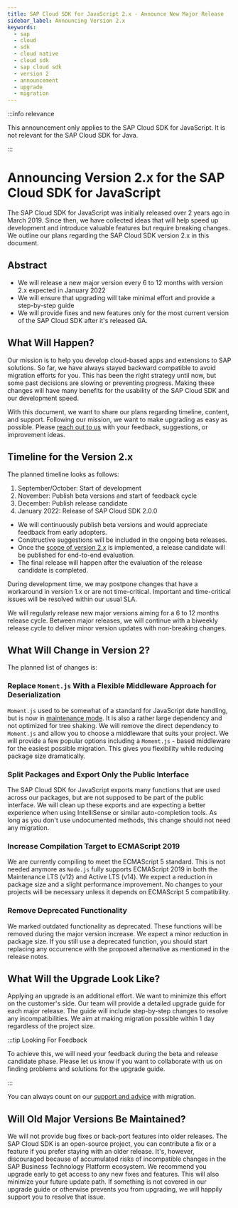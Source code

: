 ```yaml
---
title: SAP Cloud SDK for JavaScript 2.x - Announce New Major Release
sidebar_label: Announcing Version 2.x
keywords:
  - sap
  - cloud
  - sdk
  - cloud native
  - cloud sdk
  - sap cloud sdk
  - version 2
  - announcement
  - upgrade
  - migration
---
```


:::info relevance

This announcement only applies to the SAP Cloud SDK for JavaScript.
It is not relevant for the SAP Cloud SDK for Java.

:::

# Announcing Version 2.x for the SAP Cloud SDK for JavaScript

The SAP Cloud SDK for JavaScript was initially released over 2 years ago in March 2019.
Since then, we have collected ideas that will help speed up development and introduce valuable features but require breaking changes.
We outline our plans regarding the SAP Cloud SDK version 2.x in this document.

## Abstract

- We will release a new major version every 6 to 12 months with version 2.x expected in January 2022
- We will ensure that upgrading will take minimal effort and provide a step-by-step guide
- We will provide fixes and new features only for the most current version of the SAP Cloud SDK after it's released GA.

## What Will Happen?

Our mission is to help you develop cloud-based apps and extensions to SAP solutions.
So far, we have always stayed backward compatible to avoid migration efforts for you.
This has been the right strategy until now, but some past decisions are slowing or preventing progress.
Making these changes will have many benefits for the usability of the SAP Cloud SDK and our development speed.

With this document, we want to share our plans regarding timeline, content, and support.
Following our mission, we want to make upgrading as easy as possible.
Please [reach out to us](https://github.com/SAP/cloud-sdk-js/discussions/1518) with your feedback, suggestions, or improvement ideas.

## Timeline for the Version 2.x

The planned timeline looks as follows:

1. September/October: Start of development
2. November: Publish beta versions and start of feedback cycle
3. December: Publish release candidate
4. January 2022: Release of SAP Cloud SDK 2.0.0

- We will continuously publish beta versions and would appreciate feedback from early adopters.
- Constructive suggestions will be included in the ongoing beta releases.
- Once the [scope of version 2.x](#what-will-change-in-version-2) is implemented, a release candidate will be published for end-to-end evaluation.
- The final release will happen after the evaluation of the release candidate is completed.

During development time, we may postpone changes that have a workaround in version 1.x or are not time-critical.
Important and time-critical issues will be resolved within our usual SLA.

We will regularly release new major versions aiming for a 6 to 12 months release cycle.
Between major releases, we will continue with a biweekly release cycle to deliver minor version updates with non-breaking changes.

## What Will Change in Version 2?

The planned list of changes is:

### Replace `Moment.js` With a Flexible Middleware Approach for Deserialization

`Moment.js` used to be somewhat of a standard for JavaScript date handling, but is now in [maintenance mode](https://www.npmjs.com/package/moment#project-status).
It is also a rather large dependency and not optimized for tree shaking.
We will remove the direct dependency to `Moment.js` and allow you to choose a middleware that suits your project.
We will provide a few popular options including a `Moment.js` - based middleware for the easiest possible migration.
This gives you flexibility while reducing package size dramatically.

### Split Packages and Export Only the Public Interface

The SAP Cloud SDK for JavaScript exports many functions that are used across our packages, but are not supposed to be part of the public interface.
We will clean up these exports and are expecting a better experience when using IntelliSense or similar auto-completion tools.
As long as you don't use undocumented methods, this change should not need any migration.

### Increase Compilation Target to ECMAScript 2019

We are currently compiling to meet the ECMAScript 5 standard.
This is not needed anymore as `Node.js` fully supports ECMAScript 2019 in both the Maintenance LTS (v12) and Active LTS (v14).
We expect a reduction in package size and a slight performance improvement.
No changes to your projects will be necessary unless it depends on ECMAScript 5 compatibility.

### Remove Deprecated Functionality

We marked outdated functionality as deprecated.
These functions will be removed during the major version increase.
We expect a minor reduction in package size.
If you still use a deprecated function, you should start replacing any occurrence with the proposed alternative as mentioned in the release notes.

## What Will the Upgrade Look Like?

Applying an upgrade is an additional effort.
We want to minimize this effort on the customer's side.
Our team will provide a detailed upgrade guide for each major release.
The guide will include step-by-step changes to resolve any incompatibilities.
We aim at making migration possible within 1 day regardless of the project size.

:::tip Looking For Feedback

To achieve this, we will need your feedback during the beta and release candidate phase.
Please let us know if you want to collaborate with us on finding problems and solutions for the upgrade guide.

:::

You can always count on our [support and advice](../overview/support.mdx) with migration.

## Will Old Major Versions Be Maintained?

We will not provide bug fixes or back-port features into older releases.
The SAP Cloud SDK is an open-source project, you can contribute a fix or a feature if you prefer staying with an older release.
It's, however, discouraged because of accumulated risks of incompatible changes in the SAP Business Technology Platform ecosystem.
We recommend you upgrade early to get access to any new fixes and features.
This will also minimize your future update path.
If something is not covered in our upgrade guide or otherwise prevents you from upgrading, we will happily support you to resolve that issue.
